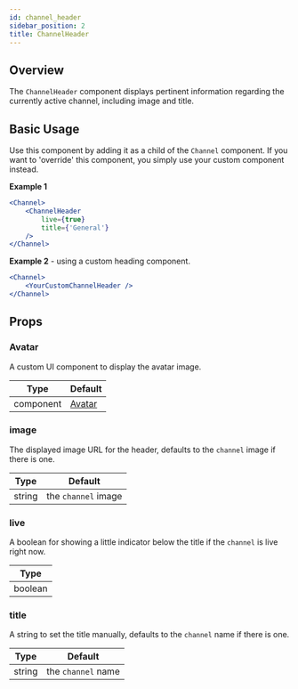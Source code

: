 ```yaml
---
id: channel_header
sidebar_position: 2
title: ChannelHeader
---
```


## Overview

The `ChannelHeader` component displays pertinent information regarding the currently active channel, including image and title.

## Basic Usage

Use this component by adding it as a child of the `Channel` component. If you want to 'override' this component, you simply use your custom component instead.

**Example 1**
```jsx
<Channel>
    <ChannelHeader
        live={true}
        title={'General'}
    />
</Channel>
```

**Example 2** - using a custom heading component.
```jsx
<Channel>
    <YourCustomChannelHeader />
</Channel>
```

## Props

### Avatar

A custom UI component to display the avatar image.

| Type      | Default                                                                                               |
| --------- | ----------------------------------------------------------------------------------------------------- |
| component | [Avatar](https://github.com/GetStream/stream-chat-react/blob/master/src/components/Avatar/Avatar.tsx) |
  
### image

The displayed image URL for the header, defaults to the `channel` image if there is one.

| Type   | Default             |
| ------ | ------------------- |
| string | the `channel` image |


### live

A boolean for showing a little indicator below the title if the `channel` is live right now.

| Type    |
| ------- |
| boolean |

### title

A string to set the title manually, defaults to the `channel` name if there is one.

| Type   | Default            |
| ------ | ------------------ |
| string | the `channel` name |




